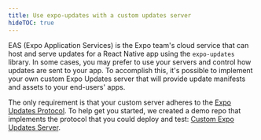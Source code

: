 ```yaml
---
title: Use expo-updates with a custom updates server
hideTOC: true
---
```


EAS (Expo Application Services) is the Expo team's cloud service that can host and serve updates for a React Native app using the `expo-updates` library. In some cases, you may prefer to use your servers and control how updates are sent to your app. To accomplish this, it's possible to implement your own custom Expo Updates server that will provide update manifests and assets to your end-users' apps.

The only requirement is that your custom server adheres to the [Expo Updates Protocol](/technical-specs/expo-updates-0). To help get you started, we created a demo repo that implements the protocol that you could deploy and test: [Custom Expo Updates Server](https://github.com/expo/custom-expo-updates-server).
